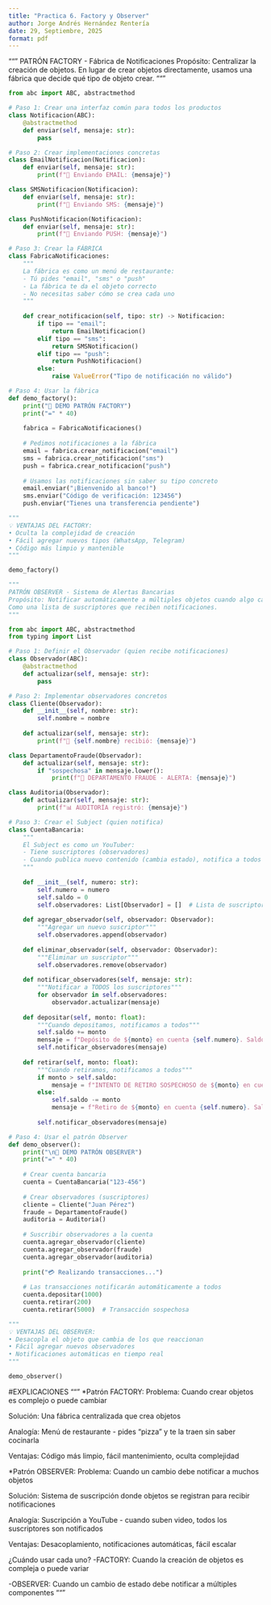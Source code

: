 ```yaml
---
title: "Practica 6. Factory y Observer"
author: Jorge Andrés Hernández Rentería
date: 29, Septiembre, 2025
format: pdf
---
```

"""
PATRÓN FACTORY - Fábrica de Notificaciones
Propósito: Centralizar la creación de objetos. En lugar de crear objetos directamente,
usamos una fábrica que decide qué tipo de objeto crear.
"""
```python
from abc import ABC, abstractmethod

# Paso 1: Crear una interfaz común para todos los productos
class Notificacion(ABC):
    @abstractmethod
    def enviar(self, mensaje: str):
        pass

# Paso 2: Crear implementaciones concretas
class EmailNotificacion(Notificacion):
    def enviar(self, mensaje: str):
        print(f"📧 Enviando EMAIL: {mensaje}")

class SMSNotificacion(Notificacion):
    def enviar(self, mensaje: str):
        print(f"📱 Enviando SMS: {mensaje}")

class PushNotificacion(Notificacion):
    def enviar(self, mensaje: str):
        print(f"🔔 Enviando PUSH: {mensaje}")

# Paso 3: Crear la FÁBRICA
class FabricaNotificaciones:
    """
    La fábrica es como un menú de restaurante:
    - Tú pides "email", "sms" o "push"
    - La fábrica te da el objeto correcto
    - No necesitas saber cómo se crea cada uno
    """
    
    def crear_notificacion(self, tipo: str) -> Notificacion:
        if tipo == "email":
            return EmailNotificacion()
        elif tipo == "sms":
            return SMSNotificacion()
        elif tipo == "push":
            return PushNotificacion()
        else:
            raise ValueError("Tipo de notificación no válido")

# Paso 4: Usar la fábrica
def demo_factory():
    print("🔧 DEMO PATRÓN FACTORY")
    print("=" * 40)
    
    fabrica = FabricaNotificaciones()
    
    # Pedimos notificaciones a la fábrica
    email = fabrica.crear_notificacion("email")
    sms = fabrica.crear_notificacion("sms")
    push = fabrica.crear_notificacion("push")
    
    # Usamos las notificaciones sin saber su tipo concreto
    email.enviar("¡Bienvenido al banco!")
    sms.enviar("Código de verificación: 123456")
    push.enviar("Tienes una transferencia pendiente")

""" 
💡 VENTAJAS DEL FACTORY:
• Oculta la complejidad de creación
• Fácil agregar nuevos tipos (WhatsApp, Telegram)
• Código más limpio y mantenible
"""

demo_factory()

"""
PATRÓN OBSERVER - Sistema de Alertas Bancarias
Propósito: Notificar automáticamente a múltiples objetos cuando algo cambia.
Como una lista de suscriptores que reciben notificaciones.
"""

from abc import ABC, abstractmethod
from typing import List

# Paso 1: Definir el Observador (quien recibe notificaciones)
class Observador(ABC):
    @abstractmethod
    def actualizar(self, mensaje: str):
        pass

# Paso 2: Implementar observadores concretos
class Cliente(Observador):
    def __init__(self, nombre: str):
        self.nombre = nombre
    
    def actualizar(self, mensaje: str):
        print(f"👤 {self.nombre} recibió: {mensaje}")

class DepartamentoFraude(Observador):
    def actualizar(self, mensaje: str):
        if "sospechosa" in mensaje.lower():
            print(f"🚨 DEPARTAMENTO FRAUDE - ALERTA: {mensaje}")

class Auditoria(Observador):
    def actualizar(self, mensaje: str):
        print(f"📊 AUDITORÍA registró: {mensaje}")

# Paso 3: Crear el Subject (quien notifica)
class CuentaBancaria:
    """
    El Subject es como un YouTuber:
    - Tiene suscriptores (observadores)
    - Cuando publica nuevo contenido (cambia estado), notifica a todos
    """
    
    def __init__(self, numero: str):
        self.numero = numero
        self.saldo = 0
        self.observadores: List[Observador] = []  # Lista de suscriptores
    
    def agregar_observador(self, observador: Observador):
        """Agregar un nuevo suscriptor"""
        self.observadores.append(observador)
    
    def eliminar_observador(self, observador: Observador):
        """Eliminar un suscriptor"""
        self.observadores.remove(observador)
    
    def notificar_observadores(self, mensaje: str):
        """Notificar a TODOS los suscriptores"""
        for observador in self.observadores:
            observador.actualizar(mensaje)
    
    def depositar(self, monto: float):
        """Cuando depositamos, notificamos a todos"""
        self.saldo += monto
        mensaje = f"Depósito de ${monto} en cuenta {self.numero}. Saldo: ${self.saldo}"
        self.notificar_observadores(mensaje)
    
    def retirar(self, monto: float):
        """Cuando retiramos, notificamos a todos"""
        if monto > self.saldo:
            mensaje = f"INTENTO DE RETIRO SOSPECHOSO de ${monto} en cuenta {self.numero}"
        else:
            self.saldo -= monto
            mensaje = f"Retiro de ${monto} en cuenta {self.numero}. Saldo: ${self.saldo}"
        
        self.notificar_observadores(mensaje)

# Paso 4: Usar el patrón Observer
def demo_observer():
    print("\n👀 DEMO PATRÓN OBSERVER")
    print("=" * 40)
    
    # Crear cuenta bancaria
    cuenta = CuentaBancaria("123-456")
    
    # Crear observadores (suscriptores)
    cliente = Cliente("Juan Pérez")
    fraude = DepartamentoFraude()
    auditoria = Auditoria()
    
    # Suscribir observadores a la cuenta
    cuenta.agregar_observador(cliente)
    cuenta.agregar_observador(fraude)
    cuenta.agregar_observador(auditoria)
    
    print("💳 Realizando transacciones...")
    
    # Las transacciones notificarán automáticamente a todos
    cuenta.depositar(1000)
    cuenta.retirar(200)
    cuenta.retirar(5000)  # Transacción sospechosa

"""
💡 VENTAJAS DEL OBSERVER:
• Desacopla el objeto que cambia de los que reaccionan
• Fácil agregar nuevos observadores
• Notificaciones automáticas en tiempo real
"""

demo_observer()
```

#EXPLICACIONES
"""
*Patrón FACTORY:
Problema: Cuando crear objetos es complejo o puede cambiar

Solución: Una fábrica centralizada que crea objetos

Analogía: Menú de restaurante - pides "pizza" y te la traen sin saber cocinarla

Ventajas: Código más limpio, fácil mantenimiento, oculta complejidad

*Patrón OBSERVER:
Problema: Cuando un cambio debe notificar a muchos objetos

Solución: Sistema de suscripción donde objetos se registran para recibir notificaciones

Analogía: Suscripción a YouTube - cuando suben video, todos los suscriptores son notificados

Ventajas: Desacoplamiento, notificaciones automáticas, fácil escalar

¿Cuándo usar cada uno?
-FACTORY: Cuando la creación de objetos es compleja o puede variar

-OBSERVER: Cuando un cambio de estado debe notificar a múltiples componentes
"""